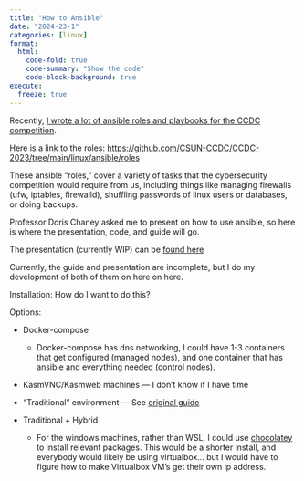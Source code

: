 ```yaml
---
title: "How to Ansible"
date: "2024-23-1"
categories: [linux]
format:
  html:
    code-fold: true
    code-summary: "Show the code"
    code-block-background: true
execute:
  freeze: true
---
```


Recently, [I wrote a lot of ansible roles and playbooks for the CCDC competition](https://github.com/CSUN-CCDC/CCDC-2023/commits?author=moonpiedumplings). 

Here is a link to the roles: <https://github.com/CSUN-CCDC/CCDC-2023/tree/main/linux/ansible/roles>

These ansible "roles," cover a variety of tasks that the cybersecurity competition would require from us, including things like managing firewalls (ufw, iptables, firewalld), shuffling passwords of linux users or databases, or doing backups. 

Professor Doris Chaney asked me to present on how to use ansible, so here is where the presentation, code, and guide will go.

The presentation (currently WIP) can be [found here](./revealjs.qmd)

Currently, the guide and presentation are incomplete, but I do my development of both of them on here on here. 

Installation: How do I want to do this? 

Options:

* Docker-compose
  - Docker-compose has dns networking, I could have 1-3 containers that get configured (managed nodes), and one container that has ansible and everything needed (control nodes). 

* KasmVNC/Kasmweb machines — I don't know if I have time

* "Traditional" environment ­— See [original guide](../../guides/ccdc-env/)

* Traditional + Hybrid
  - For the windows machines, rather than WSL, I could use [chocolatey](https://chocolatey.org/) to install relevant packages. This would be a shorter install, and everybody would likely be using virtualbox... but I would have to figure how to make Virtualbox VM's get their own ip address.



